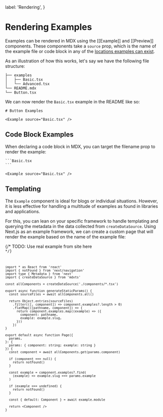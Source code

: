   label: 'Rendering',
}

# Rendering Examples

Examples can be rendered in MDX using the [[Example]] and [[Preview]] components. These components take a `source` prop, which is the name of the example file or code block in any of the [locations examples can exist](./01.writing.mdx).

As an illustration of how this works, let's say we have the following file structure:

```
├── examples
│   ├── Basic.tsx
│   └── Advanced.tsx
└── README.mdx
└── Button.tsx
```

We can now render the `Basic.tsx` example in the README like so:

```mdx
# Button Examples

<Example source="Basic.tsx" />
```

## Code Block Examples

When declaring a code block in MDX, you can target the filename prop to render the example:

````mdx
```Basic.tsx
```

<Example source="Basic.tsx" />
````

## Templating

The `Example` component is ideal for blogs or individual situations. However, it is less effective for handling a multitude of examples as found in libraries and applications.

For this, you can lean on your specific framework to handle templating and querying the metadata in the data collected from `createDataSource`. Using Next.js as an example framework, we can create a custom page that will render the example based on the name of the example file:

{/* TODO: Use real example from site here <Code source="../../app/(examples)/components/[component]/examples/[example]/page.tsx" baseDirectory="../../app/(examples)" /> */}

```tsx filename="components/[component]/examples/[example]/page.tsx"
import * as React from 'react'
import { notFound } from 'next/navigation'
import type { Metadata } from 'next'
import { createDataSource } from 'mdxts'

const allComponents = createDataSource('./components/*.tsx')

export async function generateStaticParams() {
  const sourceFiles = await allComponents.all()

  return Object.entries(sourceFiles)
    .filter(([, component]) => component.examples?.length > 0)
    .flatMap(([pathname, component]) => {
      return component.examples.map((example) => ({
        component: pathname,
        example: example.slug,
      }))
    })
}

export default async function Page({
  params,
}: {
  params: { component: string; example: string }
}) {
  const component = await allComponents.get(params.component)

  if (component === null) {
    return notFound()
  }

  const example = component.examples?.find(
    (example) => example.slug === params.example
  )

  if (example === undefined) {
    return notFound()
  }

  const { default: Component } = await example.module

  return <Component />
}
```
